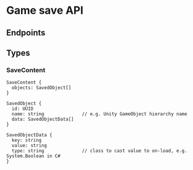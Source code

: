 
# Game save API

## Endpoints

<ServiceDocumentation service='GameSaveAPIService' />

## Types

### SaveContent

```
SaveContent {
  objects: SavedObject[]
}

SavedObject {
  id: UUID
  name: string              // e.g. Unity GameObject hierarchy name
  data: SavedObjectData[]
}

SavedObjectData {
  key: string
  value: string
  type: string              // class to cast value to on-load, e.g. System.Boolean in C#
}
```
